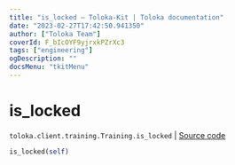 ```yaml
---
title: "is_locked — Toloka-Kit | Toloka documentation"
date: "2023-02-27T17:42:50.941350"
author: ["Toloka Team"]
coverId: F_bIcOYF9yjrxkPZrXc3
tags: ["engineering"]
ogDescription: ""
docsMenu: "tkitMenu"
---
```


# is_locked
`toloka.client.training.Training.is_locked` | [Source code](https://github.com/Toloka/toloka-kit/blob/v1.1.4/src/client/training.py#L126)

```python
is_locked(self)
```